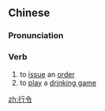 ==Chinese==
{{zh-forms}}

===Pronunciation===
{{zh-pron
|m=xínglìng
|cat=v
}}

===Verb===
{{zh-verb}}

# to [[issue]] an [[order]]
# to [[play]] a [[drinking game]]

[[zh:行令]]